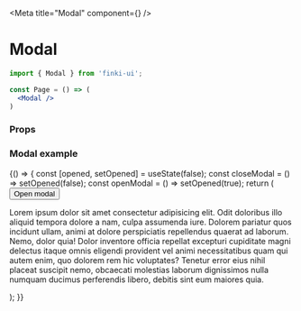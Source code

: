 
<Meta title="Modal" component={<Modal/>} />

# Modal

```jsx
import { Modal } from 'finki-ui';

const Page = () => (
  <Modal />
)
```

### Props

<Props of={Modal}/>

### Modal example

<Preview withSource="open">
  <Story name="modal">
    {() => {
        const [opened, setOpened] = useState(false);
        const closeModal = () => setOpened(false);
        const openModal = () => setOpened(true);
        return (
            <ModalStyles>
            <Button onClick={openModal}>Open modal</Button>
            <Modal title="Modal" isModalOpen={opened} closeModal={closeModal}>
                <p>
                Lorem ipsum dolor sit amet consectetur adipisicing elit. Odit doloribus illo aliquid
                tempora dolore a nam, culpa assumenda iure. Dolorem pariatur quos incidunt ullam, animi at
                dolore perspiciatis repellendus quaerat ad laborum. Nemo, dolor quia! Dolor inventore
                officia repellat excepturi cupiditate magni delectus itaque omnis eligendi provident vel
                animi necessitatibus quam qui autem enim, quo dolorem rem hic voluptates? Tenetur error
                eius nihil placeat suscipit nemo, obcaecati molestias laborum dignissimos nulla numquam
                ducimus perferendis libero, debitis sint eum maiores quia.
                </p>
            </Modal>
            </ModalStyles>
        );
    }}
  </Story>
</Preview>

